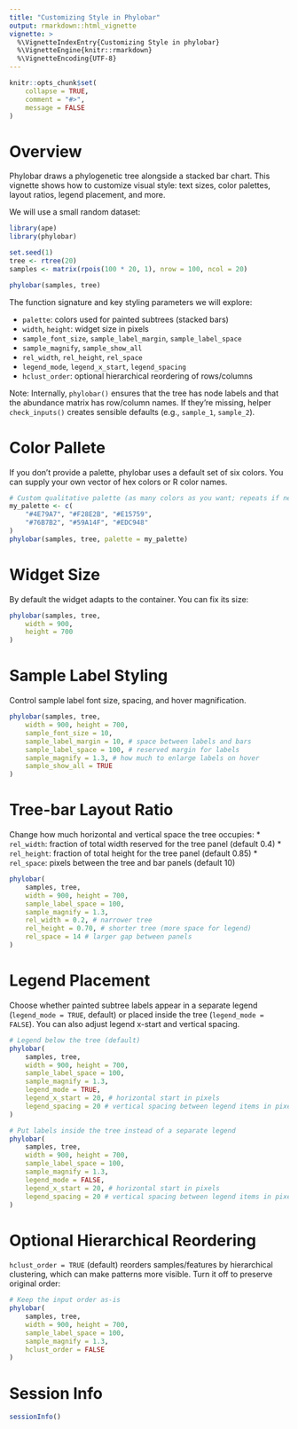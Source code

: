 ```yaml
---
title: "Customizing Style in Phylobar"
output: rmarkdown::html_vignette
vignette: >
  %\VignetteIndexEntry{Customizing Style in phylobar}
  %\VignetteEngine{knitr::rmarkdown}
  %\VignetteEncoding{UTF-8}
---
```


```r
knitr::opts_chunk$set(
    collapse = TRUE,
    comment = "#>",
    message = FALSE
)
```

# Overview

Phylobar draws a phylogenetic tree alongside a stacked bar chart. 
This vignette shows how to customize visual style: text sizes, color 
palettes, layout ratios, legend placement, and more.

We will use a small random dataset:

```r
library(ape)
library(phylobar)

set.seed(1)
tree <- rtree(20)
samples <- matrix(rpois(100 * 20, 1), nrow = 100, ncol = 20)

phylobar(samples, tree)
```

The function signature and key styling parameters we will explore:

* `palette`: colors used for painted subtrees (stacked bars)
* `width`, `height`: widget size in pixels
* `sample_font_size`, `sample_label_margin`, `sample_label_space`
* `sample_magnify`, `sample_show_all`
* `rel_width`, `rel_height`, `rel_space`
* `legend_mode`, `legend_x_start`, `legend_spacing`
* `hclust_order`: optional hierarchical reordering of rows/columns

Note: Internally, `phylobar()` ensures that the tree has node labels and that
the abundance matrix has row/column names. If they’re missing, helper 
`check_inputs()` creates sensible defaults (e.g., `sample_1`, `sample_2`).

# Color Pallete

If you don’t provide a palette, phylobar uses a default set of six colors. 
You can supply your own vector of hex colors or R color names.

```r
# Custom qualitative palette (as many colors as you want; repeats if needed)
my_palette <- c(
    "#4E79A7", "#F28E2B", "#E15759",
    "#76B7B2", "#59A14F", "#EDC948"
)
phylobar(samples, tree, palette = my_palette)
```

# Widget Size

By default the widget adapts to the container. You can fix its size:

```r
phylobar(samples, tree,
    width = 900,
    height = 700
)
```

# Sample Label Styling

Control sample label font size, spacing, and hover magnification.

```r
phylobar(samples, tree,
    width = 900, height = 700,
    sample_font_size = 10,
    sample_label_margin = 10, # space between labels and bars
    sample_label_space = 100, # reserved margin for labels
    sample_magnify = 1.3, # how much to enlarge labels on hover
    sample_show_all = TRUE
)
```

# Tree-bar Layout Ratio

Change how much horizontal and vertical space the tree occupies:
* `rel_width`: fraction of total width reserved for the tree panel (default 0.4)
* `rel_height`: fraction of total height for the tree panel (default 0.85)
* `rel_space`: pixels between the tree and bar panels (default 10)

```r
phylobar(
    samples, tree,
    width = 900, height = 700,
    sample_label_space = 100,
    sample_magnify = 1.3,
    rel_width = 0.2, # narrower tree
    rel_height = 0.70, # shorter tree (more space for legend)
    rel_space = 14 # larger gap between panels
)
```

# Legend Placement 

Choose whether painted subtree labels appear in a separate legend
(`legend_mode = TRUE`, default) or placed inside the tree 
(`legend_mode = FALSE`). You can also adjust legend x-start 
and vertical spacing.

```r
# Legend below the tree (default)
phylobar(
    samples, tree,
    width = 900, height = 700,
    sample_label_space = 100,
    sample_magnify = 1.3,
    legend_mode = TRUE,
    legend_x_start = 20, # horizontal start in pixels
    legend_spacing = 20 # vertical spacing between legend items in pixels
)
```

```r
# Put labels inside the tree instead of a separate legend
phylobar(
    samples, tree,
    width = 900, height = 700,
    sample_label_space = 100,
    sample_magnify = 1.3,
    legend_mode = FALSE,
    legend_x_start = 20, # horizontal start in pixels
    legend_spacing = 20 # vertical spacing between legend items in pixels
)
```

# Optional Hierarchical Reordering

`hclust_order = TRUE` (default) reorders samples/features by hierarchical 
clustering, which can make patterns more visible. Turn it off to preserve 
original order:

```r
# Keep the input order as-is
phylobar(
    samples, tree,
    width = 900, height = 700,
    sample_label_space = 100,
    sample_magnify = 1.3,
    hclust_order = FALSE
)
```

# Session Info

```r
sessionInfo()
```